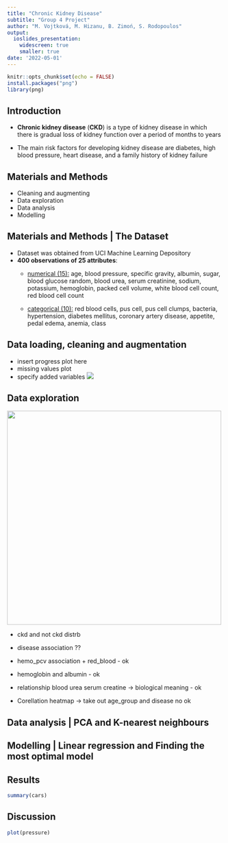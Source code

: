 ```yaml
---
title: "Chronic Kidney Disease"
subtitle: "Group 4 Project"
author: "M. Vojtková, M. Hizanu, B. Zimoń, S. Rodopoulos"
output: 
  ioslides_presentation:
    widescreen: true
    smaller: true
date: '2022-05-01'
---
```


```r
knitr::opts_chunk$set(echo = FALSE)
install.packages("png")
library(png)
```

## Introduction

-   **Chronic kidney disease** (**CKD**) is a type of kidney disease in which there is gradual loss of kidney function over a period of months to years

-   The main risk factors for developing kidney disease are diabetes, high blood pressure, heart disease, and a family history of kidney failure

## Materials and Methods

-   Cleaning and augmenting
-   Data exploration
-   Data analysis
-   Modelling

## Materials and Methods \| The Dataset

-   Dataset was obtained from UCI Machine Learning Depository
-   **400 observations of 25 attributes**:
    -   [numerical (15):]{.underline} age, blood pressure, specific gravity, albumin, sugar, blood glucose random, blood urea, serum creatinine, sodium, potassium, hemoglobin, packed cell volume, white blood cell count, red blood cell count

    -   [categorical (10):]{.underline} red blood cells, pus cell, pus cell clumps, bacteria, hypertension, diabetes mellitus, coronary artery disease, appetite, pedal edema, anemia, class

## Data loading, cleaning and augmentation

-   insert progress plot here
-   missing values plot
-   specify added variables ![](figures/creatinine_urea_relationship.png)

## Data exploration

![](figures/creatinine_urea_relationship.png){width="500px"}

-   ckd and not ckd distrb

-   disease association ??

-   hemo_pcv association + red_blood - ok

-   hemoglobin and albumin - ok

-   relationship blood urea serum creatine -\> biological meaning - ok

-   Corellation heatmap -\> take out age_group and disease no ok

## Data analysis \| PCA and K-nearest neighbours

## Modelling \| Linear regression and Finding the most optimal model

## Results

```r
summary(cars)
```

## Discussion

```r
plot(pressure)
```
